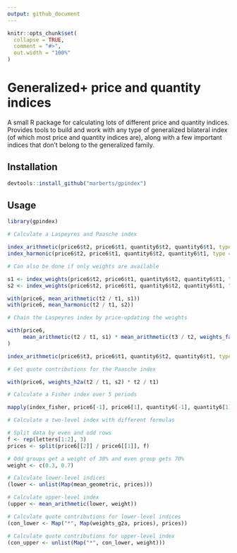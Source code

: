 ```yaml
---
output: github_document
---
```


```r
knitr::opts_chunk$set(
  collapse = TRUE,
  comment = "#>",
  out.width = "100%"
)
```

# Generalized+ price and quantity indices

A small R package for calculating lots of different price and quantity indices. Provides tools to build and work with any type of generalized bilateral index (of which most price and quantity indices are), along with a few important indices that don't belong to the generalized family. 

## Installation

```r
devtools::install_github("marberts/gpindex")
```

## Usage

```r
library(gpindex)

# Calculate a Laspeyres and Paasche index

index_arithmetic(price6$t2, price6$t1, quantity6$t2, quantity6$t1, type = "Laspeyres")
index_harmonic(price6$t2, price6$t1, quantity6$t2, quantity6$t1, type = "Paasche")

# Can also be done if only weights are available

s1 <- index_weights(price6$t2, price6$t1, quantity6$t2, quantity6$t1, "Laspeyres")
s2 <- index_weights(price6$t2, price6$t1, quantity6$t2, quantity6$t1, "Paasche")

with(price6, mean_arithmetic(t2 / t1, s1))
with(price6, mean_harmonic(t2 / t1, s2))

# Chain the Laspeyres index by price-updating the weights

with(price6, 
     mean_arithmetic(t2 / t1, s1) * mean_arithmetic(t3 / t2, weights_factor(t2 / t1, s1, 1))
)

index_arithmetic(price6$t3, price6$t1, quantity6$t2, quantity6$t1, type = "Laspeyres")

# Get quote contributions for the Paasche index

with(price6, weights_h2a(t2 / t1, s2) * t2 / t1)

# Calculate a Fisher index over 5 periods

mapply(index_fisher, price6[-1], price6[1], quantity6[-1], quantity6[1])

# Calculate a two-level index with different formulas

# Split data by even and odd rows
f <- rep(letters[1:2], 3)
prices <- split(price6[[2]] / price6[[1]], f)

# Odd groups get a weight of 30% and even group gets 70%
weight <- c(0.3, 0.7)

# Calculate lower-level indices
(lower <- unlist(Map(mean_geometric, prices)))

# Calculate upper-level index
(upper <- mean_arithmetic(lower, weight))

# Calculate quote contributions for lower-level indices
(con_lower <- Map("*", Map(weights_g2a, prices), prices))

# Calculate quote contributions for upper-level index
(con_upper <- unlist(Map("*", con_lower, weight)))
```